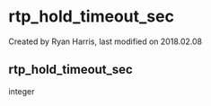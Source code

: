 
# rtp_hold_timeout_sec 

 Created by  Ryan Harris, last modified on 2018.02.08

## rtp_hold_timeout_sec

integer


